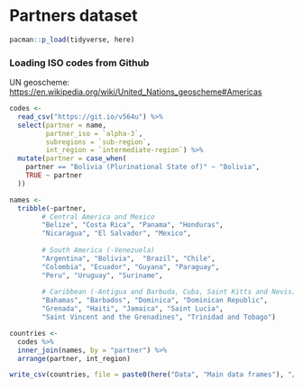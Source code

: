 # Partners dataset

```r
pacman::p_load(tidyverse, here)
```

### Loading ISO codes from Github

UN geoscheme: <https://en.wikipedia.org/wiki/United_Nations_geoscheme#Americas>

```r
codes <-
  read_csv("https://git.io/v564u") %>%
  select(partner = name,
         partner_iso = `alpha-3`,
         subregions = `sub-region`,
         int_region = `intermediate-region`) %>% 
  mutate(partner = case_when(
    partner == "Bolivia (Plurinational State of)" ~ "Bolivia",
    TRUE ~ partner 
  ))
```

```r
names <- 
  tribble(~partner,
        # Central America and Mexico
        "Belize", "Costa Rica", "Panama", "Honduras",
        "Nicaragua", "El Salvador", "Mexico",
        
        # South America (-Venezuela)
        "Argentina", "Bolivia",  "Brazil", "Chile",
        "Colombia", "Ecuador", "Guyana", "Paraguay", 
        "Peru", "Uruguay", "Suriname",
        
        # Caribbean (-Antigua and Barbuda, Cuba, Saint Kitts and Nevis)
        "Bahamas", "Barbados", "Dominica", "Dominican Republic",
        "Grenada", "Haiti", "Jamaica", "Saint Lucia", 
        "Saint Vincent and the Grenadines", "Trinidad and Tobago")

countries <- 
  codes %>% 
  inner_join(names, by = "partner") %>% 
  arrange(partner, int_region)
```

```r
write_csv(countries, file = paste0(here("Data", "Main data frames"), "/partners_names.csv"))
```
